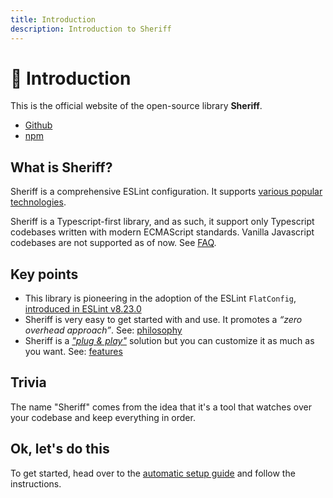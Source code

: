 ```yaml
---
title: Introduction
description: Introduction to Sheriff
---
```



# 🥳 Introduction

This is the official website of the open-source library **Sheriff**.

- [Github <IoLogoGithub />](https://github.com/AndreaPontrandolfo/sheriff)
- [npm <IoLogoNpm />](https://www.npmjs.com/package/eslint-config-sheriff)

## What is Sheriff?

Sheriff is a comprehensive ESLint configuration. It supports [various popular technologies](./techs.md).

<Callout type='info'>

Sheriff is a Typescript-first library, and as such, it support only Typescript codebases written with modern ECMAScript standards. Vanilla Javascript codebases are not supported as of now. See [FAQ](./faq.md#does-sheriff-support-vanilla-javascript-codebases).

</Callout>

## Key points

- This library is pioneering in the adoption of the ESLint `FlatConfig`, [introduced in ESLint v8.23.0](https://eslint.org/blog/2022/08/eslint-v8.23.0-released/)
- Sheriff is very easy to get started with and use. It promotes a _“zero overhead approach”_. See: [philosophy](./core-philosophy/criteria.md)
- Sheriff is a [_"plug & play"_](./setup/automatic-setup.mdx) solution but you can customize it as much as you want. See: [features](./features.md)

## Trivia

The name "Sheriff" comes from the idea that it's a tool that watches over your codebase and keep everything in order.

## Ok, let's do this

To get started, head over to the [automatic setup guide](./setup/automatic-setup.mdx) and follow the instructions.
